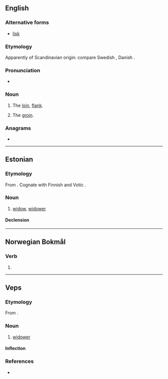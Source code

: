 ==English==

===Alternative forms===
* [[lisk]]

===Etymology===
Apparently of Scandinavian origin: compare Swedish {{m|sv|ljumske}}, Danish {{m|da|lyske}}.

===Pronunciation===
* {{IPA|/lɛsk/|lang=en}}

===Noun===
{{en-noun}}

# {{lb|en|dialectal}} The [[loin]], [[flank]].
# {{lb|en|dialectal}} The [[groin]].

===Anagrams===
* {{anagrams|en|Elks|Selk|elks|leks}}

----

==Estonian==

===Etymology===
From {{inh|et|fiu-fin-pro|*leski}}. Cognate with Finnish {{m|fi|leski}} and Votic {{m|vot|lehtši}}.

===Noun===
{{et-noun|lese|leske}}

# [[widow]], [[widower]]

====Declension====
{{et-decl-külm|lesk|les|e}}

----

==Norwegian Bokmål==

===Verb===
{{nb-verb-form}}

# {{imperative of|leske|lang=nb}}

----

==Veps==

===Etymology===
From {{inh|vep|fiu-fin-pro|*leski}}.

===Noun===
{{vep-noun}}

# [[widower]]

====Inflection====
{{vep-decl-stems|lesk||en|ed|id}}

===References===
* {{R:vep:UVVV|вдовец}}

{{topics|vep|People}}